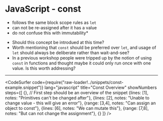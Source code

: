 
# JavaScript - const

- follows the same block scope rules as `let`
- can not be re-assigned after it has a value
- do not confuse this with immutability*

* Should this concept be introdued at this time?
* Worth mentioning that `const` should be preferred over `let`, and usage of `let` should always be deliberate rather than wait-and-see?
* In a previous workshop people were tripped up by the notion of using `const` in functions and thought maybe it could only run once with one value. Is this worth addressing?

---
<CodeSurfer
  code={require("raw-loader!../snippets/const-example.snippet")}
  lang="javascript"
  title="Const Overview"
  showNumbers
  steps={[
    {}, // First step should be an overview of the snippet
    {lines: [1], notes: "Primitives can't be changed after"},
    {lines: [2], notes: "Unable to change value - this will give an error"},
    {range: [3,4], notes: "Can assign an object to const"},
    {lines: [6], notes: "We can mutate this"},
    {range: [7,8], notes: "But can not change the assignment"},
    {}
  ]}
/>
